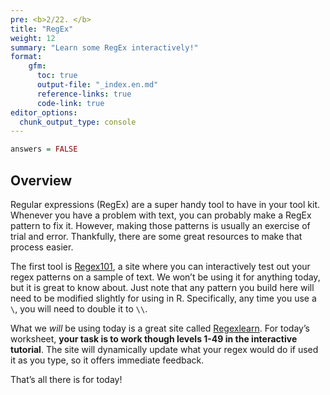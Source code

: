 ```yaml
---
pre: <b>2/22. </b>
title: "RegEx"
weight: 12
summary: "Learn some RegEx interactively!"
format:
    gfm:
      toc: true
      output-file: "_index.en.md"
      reference-links: true
      code-link: true
editor_options: 
  chunk_output_type: console
---
```


```r
answers = FALSE
```

## Overview

Regular expressions (RegEx) are a super handy tool to have in your tool kit. Whenever you have a problem with text, you can probably make a RegEx pattern to fix it. However, making those patterns is usually an exercise of trial and error. Thankfully, there are some great resources to make that process easier.

The first tool is [Regex101](https://regex101.com/), a site where you can interactively test out your regex patterns on a sample of text. We won't be using it for anything today, but it is great to know about. Just note that any pattern you build here will need to be modified slightly for using in R. Specifically, any time you use a `\`, you will need to double it to `\\`.

What we *will* be using today is a great site called [Regexlearn](https://regexlearn.com/learn/regex101). For today's worksheet, **your task is to work though levels 1-49 in the interactive tutorial**. The site will dynamically update what your regex would do if used it as you type, so it offers immediate feedback.

That's all there is for today!